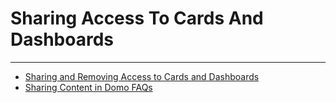


Sharing Access To Cards And Dashboards
======================================
***
* [Sharing and Removing Access to Cards and Dashboards](..\..\article\sharing_and_removing_access_to_cards_and_dashboards\index.qmd)
* [Sharing Content in Domo FAQs](..\..\article\sharing_content_in_domo_faqs\index.qmd)
